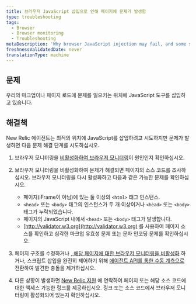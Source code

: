 ```yaml
---
title: 브라우저 JavaScript 삽입으로 인해 페이지에 문제가 발생함
type: troubleshooting
tags:
  - Browser
  - Browser monitoring
  - Troubleshooting
metaDescription: 'Why browser JavaScript injection may fail, and some suggested solutions.'
freshnessValidatedDate: never
translationType: machine
---
```


## 문제

우리의 <InlinePopover type="browser"/>마크업이나 페이지 로드에 문제를 일으키는 위치에 JavaScript 도구를 삽입하고 있습니다.

## 해결책

New Relic 에이전트는 최적의 위치에 JavaScript를 삽입하려고 시도하지만 문제가 발생하면 다음 문제 해결 단계를 시도하십시오.

1. 브라우저 모니터링을 [비활성화하여 브라우저 모니터링](/docs/browser/new-relic-browser/installation/disable-browser-monitoring/)이 원인인지 확인하십시오.

2. 브라우저 모니터링을 비활성화하여 문제가 해결되면 페이지의 소스 코드를 조사하십시오. 브라우저 모니터링을 다시 활성화하고 다음과 같은 가능한 문제를 확인하십시오.

   * 페이지(iFrame이 아님)에 있는 둘 이상의 `<html>` 태그 인스턴스.
   * `<head>` 또는 `<body>` 태그의 인스턴스가 두 개 이상이거나 `<head>` 또는 `<body>` 태그가 누락되었습니다.
   * 페이지의 JavaScript 내에서 `<head>` 또는 `<body>` 태그가 발생합니다.
   * [http://validator.w3.org](http://validator.w3.org) 를 사용하여 페이지 소스를 확인하고 심각한 마크업 유효성 문제 또는 문자 인코딩 문제를 확인하십시오.

3. 페이지 구조를 수정하거나 [, 해당 페이지에 대한 브라우저 모니터링을 비활성화](/docs/browser/new-relic-browser/installation-configuration/disable-browser-monitoring-specific-pages) 하거나, 스크립트 삽입을 완전히 제어하기 위해 [에이전트 API를 통한 수동 계측으로](/docs/browser/new-relic-browser/installation-configuration/browser-settings-ui-options-browser-monitoring#agent-instrumentation) 전환하여 발견한 충돌을 제거하십시오.

4. 다른 상황이 발생하면 [New Relic 지원](https://support.newrelic.com/) 에 연락하여 페이지 또는 해당 소스 코드에 대한 액세스 가능한 링크를 제공하십시오. 링크 또는 소스 코드에서 브라우저 모니터링이 활성화되어 있는지 확인하십시오.
